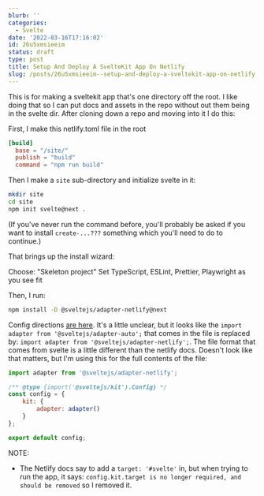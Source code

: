 ```yaml
---
blurb: ''
categories:
  - Svelte
date: '2022-03-16T17:16:02'
id: 26u5xmsieeim
status: draft
type: post
title: Setup And Deploy A SvelteKit App On Netlify
slug: /posts/26u5xmsieeim--setup-and-deploy-a-sveltekit-app-on-netlify
---
```



This is for making a sveltekit app that's one directory off the root. I like doing that so I can put docs and assets in the repo without out them being in the svelte dir. After cloning down a repo and moving into it I do this:


First, I make this netlify.toml file in the root


```toml
[build]
  base = "/site/"
  publish = "build"
  command = "npm run build"
```


Then I make a `site` sub-directory and initialize svelte in it:


```bash
mkdir site
cd site
npm init svelte@next .
```

(If you've never run the command before, you'll probably be asked if you want to install `create-...???` something which you'll need to do to continue.)



That brings up the install wizard: 

Choose: "Skeleton project"
Set TypeScript, ESLint, Prettier, Playwright as you see fit


Then, I run:

```bash
npm install -D @sveltejs/adapter-netlify@next
```

Config directions [are here](https://docs.netlify.com/configure-builds/common-configurations/sveltekit/). It's a little unclear, but it looks like the `import adapter from '@sveltejs/adapter-auto';` that comes in the file is replaced by: `import adapter from '@sveltejs/adapter-netlify';`. The file format that comes from svelte is a little different than the netlify docs. Doesn't look like that matters, but I'm using this for the full contents of the file:

```javascript
import adapter from '@sveltejs/adapter-netlify';

/** @type {import('@sveltejs/kit').Config} */
const config = {
	kit: {
		adapter: adapter()
	}
};

export default config;
```


NOTE:

- The Netlify docs say to add a `target: '#svelte'` in, but when trying to run the app, it says: `config.kit.target is no longer required, and should be removed` so I removed it.


